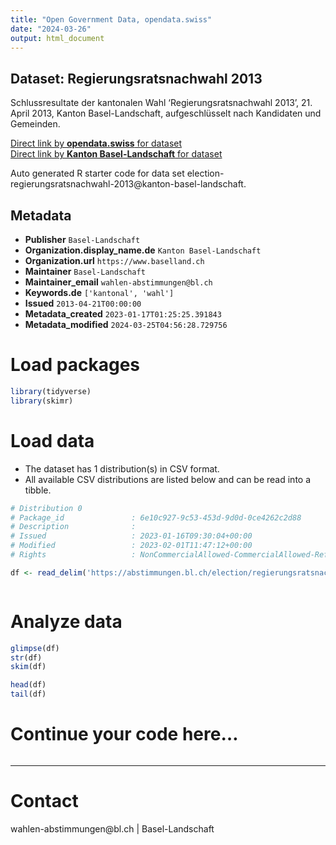 ```yaml
---
title: "Open Government Data, opendata.swiss"
date: "2024-03-26"
output: html_document
---
```


## Dataset: Regierungsratsnachwahl 2013

Schlussresultate der kantonalen Wahl 'Regierungsratsnachwahl 2013', 21. April 2013, Kanton Basel-Landschaft, aufgeschlüsselt nach Kandidaten und Gemeinden.

[Direct link by **opendata.swiss** for dataset](https://opendata.swiss/de/dataset/regierungsratsnachwahl-2013)<br>
[Direct link by **Kanton Basel-Landschaft** for dataset](https://abstimmungen.bl.ch/election/regierungsratsnachwahl-2013/data)

Auto generated R starter code for data set election-regierungsratsnachwahl-2013@kanton-basel-landschaft.

## Metadata

- **Publisher** `Basel-Landschaft`
- **Organization.display_name.de** `Kanton Basel-Landschaft`
- **Organization.url** `https://www.baselland.ch`
- **Maintainer** `Basel-Landschaft`
- **Maintainer_email** `wahlen-abstimmungen@bl.ch`
- **Keywords.de** `['kantonal', 'wahl']`
- **Issued** `2013-04-21T00:00:00`
- **Metadata_created** `2023-01-17T01:25:25.391843`
- **Metadata_modified** `2024-03-25T04:56:28.729756`


# Load packages

```r

library(tidyverse)
library(skimr)

```

# Load data

-   The dataset has 1 distribution(s) in CSV format.
-   All available CSV distributions are listed below and can be read into a tibble.

```r

# Distribution 0
# Package_id               : 6e10c927-9c53-453d-9d0d-0ce4262c2d88
# Description              : 
# Issued                   : 2023-01-16T09:30:04+00:00
# Modified                 : 2023-02-01T11:47:12+00:00
# Rights                   : NonCommercialAllowed-CommercialAllowed-ReferenceRequired

df <- read_delim('https://abstimmungen.bl.ch/election/regierungsratsnachwahl-2013/data-csv')



```

# Analyze data

```r

glimpse(df)
str(df)
skim(df)

head(df)
tail(df)

```

# Continue your code here...

```r

```

------------------------------------------------------------------------

# Contact

wahlen-abstimmungen@bl.ch | Basel-Landschaft
